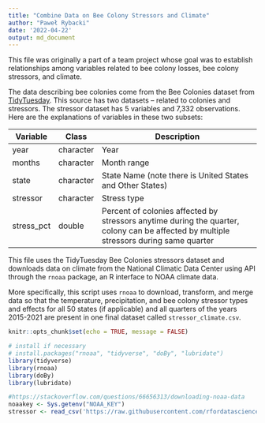 ```yaml
---
title: "Combine Data on Bee Colony Stressors and Climate"
author: "Paweł Rybacki"
date: '2022-04-22'
output: md_document
---
```


This file was originally a part of a team project whose goal was to establish relationships among variables related to bee colony losses, bee colony stressors, and climate. 

The data describing bee colonies come from the Bee Colonies dataset from [TidyTuesday](https://github.com/rfordatascience/tidytuesday/blob/master/data/2022/2022-01-11/readme.md#bee-colonies). This source has two datasets – related to colonies and stressors. The stressor dataset has 5 variables and 7,332 observations. Here are the explanations of variables in these two subsets:

| Variable   | Class     | Description                                                                                                                             |
|------------|-----------|-----------------------------------------------------------------------------------------------------------------------------------------|
| year       | character | Year                                                                                                                                    |
| months     | character | Month range                                                                                                                             |
| state      | character | State Name (note there is United States and Other States)                                                                               |
| stressor   | character | Stress type                                                                                                                             |
| stress_pct | double    | Percent of colonies affected by stressors anytime during the quarter, colony can be affected by multiple stressors during same quarter |

This file uses the TidyTuesday Bee Colonies stressors dataset and downloads data on climate from the National Climatic Data Center using API through the `rnoaa` package, an R interface to NOAA climate data.

More specifically, this script uses `rnoaa` to download, transform, and merge data so that the temperature, precipitation, and bee colony stressor types and effects for all 50 states (if applicable) and all quarters of the years 2015-2021 are present in one final dataset called `stressor_climate.csv`. 

```r
knitr::opts_chunk$set(echo = TRUE, message = FALSE)
```

```r
# install if necessary
# install.packages("rnoaa", "tidyverse", "doBy", "lubridate")
library(tidyverse)
library(rnoaa)
library(doBy)
library(lubridate)

#https://stackoverflow.com/questions/66656313/downloading-noaa-data
noaakey <- Sys.getenv("NOAA_KEY")
stressor <- read_csv('https://raw.githubusercontent.com/rfordatascience/tidytuesday/master/data/2022/2022-01-11/stressor.csv')
```
